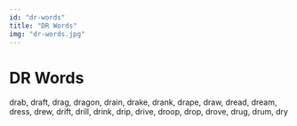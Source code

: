 ```yaml
---
id: "dr-words"
title: "DR Words"
img: "dr-words.jpg"
---
```


# DR Words

drab, draft, drag, dragon, drain, drake, drank, drape, draw, dread, dream, dress, drew, drift, drill, drink, drip, drive, droop, drop, drove, drug, drum, dry
